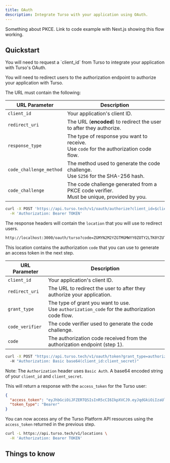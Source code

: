 ```yaml
---
title: OAuth
description: Integrate Turso with your application using OAuth.
---
```


Something about PKCE. Link to code example with Next.js showing this flow working.

## Quickstart

<Steps>

<Step title="Request a client_id from Turso">
  You will need to request a `client_id` from Turso to integrate your
  application with Turso's OAuth.
</Step>

<Step title="Authorize">

You will need to redirect users to the authorization endpoint to authorize your application with Turso.

The URL must contain the following:

| URL Parameter           | Description                                                                                    |
| ----------------------- | ---------------------------------------------------------------------------------------------- |
| `client_id`             | Your application's client ID.                                                                  |
| `redirect_uri`          | The URL (**encoded**) to redirect the user to after they authorize.                            |
| `response_type`         | The type of response you want to receive. <br />Use `code` for the authorization code flow.    |
| `code_challenge_method` | The method used to generate the code challenge. <br />Use `S256` for the SHA-256 hash.         |
| `code_challenge`        | The code challenge generated from a PKCE code verifier. <br />Must be unique, provided by you. |

```bash
curl -X POST 'https://api.turso.tech/v1/oauth/authorize?client_id=$client_id&redirect_uri=$redirect_uri&response_type=code&code_challenge_method=S256&code_challenge=$code_challenge' \
  -H 'Authorization: Bearer TOKEN'
```

</Step>

<Step title="Follow location response header">

The response headers will contain the `location` that you will use to redirect users.

```bash Example
http://localhost:3000/oauth/turso?code=ZGMYN2M2YZGTMGMWYY0ZOTY2LTK0YZUTYTRINTZLNTLLODI3
```

This location contains the authorization `code` that you can use to generate an access token in the next step.

</Step>

<Step title="Generate Token">

| URL Parameter   | Description                                                                                        |
| --------------- | -------------------------------------------------------------------------------------------------- |
| `client_id`     | Your application's client ID.                                                                      |
| `redirect_uri`  | The URL to redirect the user to after they authorize your application.                             |
| `grant_type`    | The type of grant you want to use. <br />Use `authorization_code` for the authorization code flow. |
| `code_verifier` | The code verifier used to generate the code challenge.                                             |
| `code`          | The authorization code received from the authorization endpoint (step 1).                          |

```bash
curl -X POST "https://api.turso.tech/v1/oauth/token?grant_type=authorization_code&code=$code&redirect_uri=$redirect_uri&client_id=$client_id&code_verifier=$code_verifier"
  -H "Authorization: Basic base64(client_id:client_secret)"
```

Note: The `Authorization` header uses `Basic Auth`. A base64 encoded string of your `client_id` and `client_secret`.

This will return a response with the `access_token` for the Turso user:

```json
{
  "access_token": "eyJhbGciOiJFZERTQSIsInR5cCI6IkpXVCJ9.eyJqdGkiOiIzaUljcF92LUVlNkVUSzRKVk4tREh3In0.JQTFL5K4FDPGDhEmZhMOk82g8zDdpk4mJkBS7nN0Rjts8fcnsLam4MVF9sktvhE67rQ9zAkYRg4Cq7aVqhntDg",
  "token_type": "Bearer"
}
```

</Step>

<Step title="Make an API request">

You can now access any of the Turso Platform API resources using the `access_token` returned in the previous step.

```bash
curl -L https://api.turso.tech/v1/locations \
  -H 'Authorization: Bearer TOKEN'
```

</Step>

</Steps>

## Things to know
